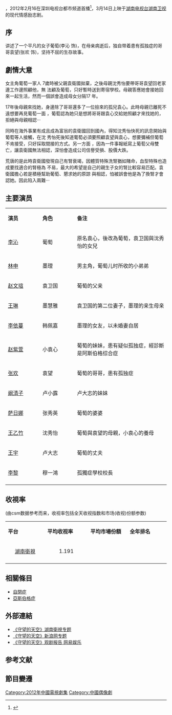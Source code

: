 {{expand|time=2013-05-05T03:07:05+00:00}}
{{电视节目信息框
| 颜色 = #FFCC00 
| 名稱 = 守望的天空
| 原名 = 
| 别名 = 
| 圖片 = [[File:Watching_The_Sky.jpg|200px]]
| 圖說 = 
| 分類 = 现代情感励志剧
| 原創者 =
| 導演 = [[陆江|陆江]]
| 編劇 = [[裴文|裴文]]
| 製片人 = [[李黎|李黎]]
| 攝像 = 
| 演出 = {{ubl|李沁|林申(林雨申)|赵文瑄|王琳|李依蔓|阚清子|}}
| 旁白 = 
| 主題曲 =《这世界唯一的你》<br>《葡萄你好》
| 片尾曲 =
| 國家 = {{CHNML}}
| 語言 = [[汉语|汉语]][[普通话|普通话]]
| 季數 = 
| 集數 = 30
| 制作公司 =北京天润传媒有限公司
| 拍攝地 = 
| 每集長 =  45分钟
| 首播國家 =  {{CHNML}}
| 電視網 = [[湖南卫视|湖南卫视]]
| 視頻制式 =
| 音頻制式 = 
| 開始 =2012年3月14日
| 結束 =
| 先於 =
| 後於 =
| 相關劇集 = 
| 官方網站 = 
}}

{{engname|《守望的天空》|Watch Sky}}，2012年2月16在深圳电视台都市频道首播<ref>{{cite web |url=http://ent.sina.com.cn/v/m/2012-02-17/12463557573.shtml |language= |title=《守望的天空》深圳首播 李沁林申首度合作(图) |publisher=新浪娱乐 |date=2012-02-17 |accessdate= |archive-date=2016-03-04 |archive-url=https://web.archive.org/web/20160304212223/http://ent.sina.com.cn/v/m/2012-02-17/12463557573.shtml |dead-url=no }}</ref>，3月14日上映于[[湖南电视台|湖南电视台]][[湖南卫视|湖南卫视]]的现代情感励志剧。

== 序 ==
讲述了一个平凡的女子葡萄(李沁 饰)，在母亲病逝后，独自带着患有孤独症的哥哥袁望(张欢 饰)，坚持不屈的生存故事。

== 劇情大意 ==
女主角葡萄一家人 7歲時被父親袁衛國拋棄，之後母親沈秀怡要帶哥哥袁望回老家邊工作邊照顧他，無
法顧及葡萄，只好暫時送到寄宿學校。母親答應她會接她回來一起生活，然而一個誤會造成母女分隔17
年。

17年後母親來找她，身邊除了哥哥還多了一位撿來的孤兒袁心。此時母親已離死不遠想要再見葡萄一面
，葡萄認為她只是想將哥哥跟袁心交給她照顧才來找她的，拒絕與母親相認‧‧‧

同時在海外事業有成且成為富翁的袁衛國回到國內，得知沈秀怡快死的訊息開始與葡萄等人接觸，在沈
秀怡死後知道葡萄必須要照顧袁望與袁心，想要彌補但葡萄不肯接受，只好採取間接的方式。另一方面
，因為一件事報紙寫上葡萄父母雙亡，讓袁衛國無法相認，深怕會造成公司信譽受損、股價大跌。

荒唐的是此時袁衛國發現自己有腎衰竭，因體質特殊洗腎猶如賭命，血型特殊也造成要找適合的腎極為
不易，最大的希望是自己的親生子女的腎比較容易匹配。袁衛國擔心若是積極幫助葡萄、懇求她的原諒
與相認，怕被誤會他是為了換腎才會認她。因此陷入兩難‧‧‧

== 主要演员 ==
{|class="wikitable " width="65%"
|- style="background:cornflowerblue; color:white" align=center
|style="width:15%"|'''演员'''||style="width:15%"|'''角色'''||style="width:40%"|'''备注'''
|-
| [[李沁|李沁]]   ||葡萄   ||  原名袁心，後改為葡萄，袁卫国與沈秀怡的女兒
|-
| [[林雨申|林申]]   ||墨理	||	男主角，葡萄儿时所收的小弟弟
|-
| [[赵文瑄|赵文瑄]]   ||袁卫国	||葡萄的父亲
|- 
| [[王琳_(演员)|王琳]]   ||   墨慧雅||	袁卫国的第二位妻子，墨理的亲生母亲
|- 
| [[李依蔓|李依蔓]]   || 韩佩嘉	||	墨理的女友，以未婚妻自居
|-
| [[赵紫萱|赵紫萱]]   ||   小袁心||		葡萄的妹妹，患有疑似孤独症，經診斷是阿斯伯格综合症
|-
| [[张欢|张欢]]   ||袁望	||	葡萄的哥哥，患有孤独症
|- 
| [[阚清子|阚清子]]   ||  卢小露||		卢大志的妹妹
|-
| [[萨日娜|萨日娜]]   || 张秀英||	葡萄的婆婆
|- 
|  [[王乙竹|王乙竹]] || 沈秀怡||	葡萄與袁望的母親，小袁心的養母
|- 
| [[王宇|王宇]] || 卢大志||	葡萄的丈夫
|- 
| [[李黎|李黎]] || 穆一鴻||	孤獨症學校校長
|- 
|}

==收視率==
(由csm数据参考而来，收视率包括全天收视指数和市场(收视)份额参数)
{|class="wikitable" width="40%"
|- style="background:cornflowerblue; color:white" align=center
|style="width:10%"|'''平台'''||style="width:10%"|'''平均收视率'''||style="width:10%"|'''平均市場份額'''||style="width:10%"|'''全年排名'''
|-
|align=center|[[湖南衛視|湖南衛視]]||align=center|1.191 	 	||align=center| ||align=center|
|- 
|}

==相關條目==
* [[自閉症|自閉症]]
* [[亞斯伯格症|亞斯伯格症]]

==外部連結==
*[http://www.hunantv.com/v/2012/swdtk/ 《守望的天空》湖南衛視专题]{{Wayback|url=http://www.hunantv.com/v/2012/swdtk/ |date=20121017163954 }}
*[http://ent.sina.com.cn/f/v/shouwtk/ 《守望的天空》新浪网专题]{{Wayback|url=http://ent.sina.com.cn/f/v/shouwtk/ |date=20130514040329 }}
*[http://ent.163.com/special/swtkgj/   《守望的天空》观剧报告 网易娱乐]{{Wayback|url=http://ent.163.com/special/swtkgj/ |date=20131203042014 }}

==参考文献==
{{reflist}}

== 節目變遷 ==
{{電視節目的變遷
|電視台={{flagicon|China}} [[湖南卫视|湖南卫视]] 金芒果独播剧场
|播放檔次=每天19:30<br />（周日至周四两集连播，周五，周六只播一集）
|上一節目=[[夫妻那些事|夫妻那些事]]<br />（2012.02.23－2012.03.14）
|節目名稱=守望的天空（2012.03.15－2012.04.01）
|下一節目=[[AA制生活|AA制生活]]<br />（2012.04.02 - 2012.04.24）
}}

{{湖南卫视电视剧}}

{{DEFAULTSORT:shou守}}
[[Category:2012年中國電視劇集|Category:2012年中國電視劇集]]
[[Category:中國偶像劇|Category:中國偶像劇]]